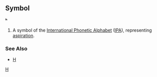 ==Symbol==
'''ʰ'''

#A symbol of the [[International Phonetic Alphabet]] ([[IPA]]), representing [[aspiration]].
===See Also===
*[[H]]
[[Category:IPA symbols|H]]